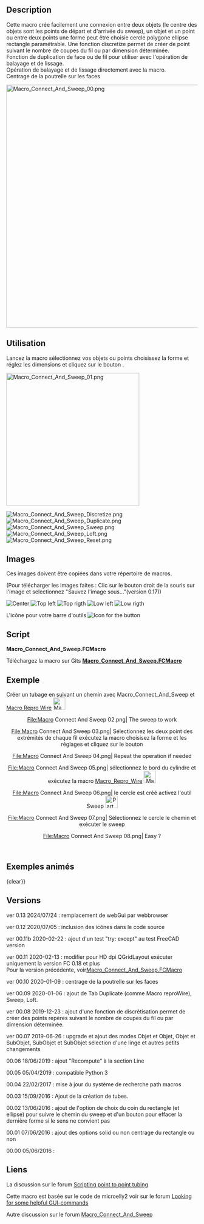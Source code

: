 <languages/>

{{Macro/fr
|Name= Macro Connect And Sweep
|Icon=Macro_Connect_And_Sweep.png
|Description={{ColoredText|#ff0000|#ffffff|Nouvelle version de l'interface graphique modifiée pour le dpi HD (QGridLayout) exécutez uniquement la version FC 0.18 et plus (PySide2 Qt5)}} <br/> <br/> Cette macro crée facilement une connexion entre deux objets. Une fonction discretize permet de créer de point suivant le nombre de coupes du fil ou par dimension déterminée.<br/>Une fonction de discrétisation est disponible pour créer des points marqueurs configurables pour couper des lignes en coupe ou une coupe avec une cote sur le point est créée pour toutes les coordonnées.<br/>Une fonction de face ou de fil dupliquée à utiliser avec l'opération de balayage et de lissage <br/>Opération de balayage et de lissage directement avec la macro.<br/>Centrage de la poutrelle sur les faces
|Author=Mario52
|Version=0.13
|Date=2024-07-21
|FCVersion=0.18 et plus
|Download=[https://wiki.freecad.org/images/c/c9/Macro_Connect_And_Sweep.png Icône de la barre d'outils]
}}

==Description==

Cette macro crée facilement une connexion entre deux objets (le centre des objets sont les points de départ et d'arrivée du sweep), un objet et un point ou entre deux points une forme peut être choisie cercle polygone ellipse rectangle paramétrable. Une fonction discretize permet de créer de point suivant le nombre de coupes du fil ou par dimension déterminée.<br/>Fonction de duplication de face ou de fil pour utiliser avec l'opération de balayage et de lissage.<br/>Opération de balayage et de lissage directement avec la macro.<br/>Centrage de la poutrelle sur les faces

{{Codeextralink|https://gist.githubusercontent.com/mario52a/3ec67a3711202dab69592ce53b938924/raw/984cd58c1d64dd391062025cfa82a698c7268e66/Macro_Connect_And_Sweep.FCMacro}}

[[File:Macro_Connect_And_Sweep_00.png|640px]]
{{Caption|Macro_Connect_And_Sweep}}

<span id="Usage"></span>
==Utilisation==

Lancez la macro sélectionnez vos objets ou points choisissez la forme et réglez les dimensions et cliquez sur le bouton {{KEY|Create}}.

[[File:Macro_Connect_And_Sweep_01.png|350px]]
{{Caption|Macro_Connect_And_Sweep}}

[[File:Macro_Connect_And_Sweep_Discretize.png]]
{{Caption|Discretize}}
[[File:Macro_Connect_And_Sweep_Duplicate.png]]
{{Caption|Duplicate}}
[[File:Macro_Connect_And_Sweep_Sweep.png]]
{{Caption|Sweep}}
[[File:Macro_Connect_And_Sweep_Loft.png]]
{{Caption|Loft}}
[[File:Macro_Connect_And_Sweep_Reset.png]]
{{Caption|Reset}}

<span id="Images"></span>
== Images ==

Ces images doivent être copiées dans votre répertoire de macros.

(Pour télécharger les images faites : Clic sur le bouton droit de la souris sur l'image et selectionnez "Sauvez l'image sous..."(version 0.17))

[[File:Macro_Connect_And_Sweep_CE.png|Center]]  [[File:Macro_Connect_And_Sweep_TL.png|Top left]] [[File:Macro_Connect_And_Sweep_TR.png|Top rigth]]  [[File:Macro_Connect_And_Sweep_LL.png|Low left]]  [[File:Macro_Connect_And_Sweep_LR.png|Low rigth]]

L'icône pour votre barre d'outils [[File:Macro_Connect_And_Sweep.png|Icon for the button]]

==Script==

'''Macro_Connect_And_Sweep.FCMacro''' 

Téléchargez la macro sur Gits [https://gist.github.com/mario52a/3ec67a3711202dab69592ce53b938924 ''' Macro_Connect_And_Sweep.FCMacro''']

<span id="Example"></span>
==Exemple==

Créer un tubage en suivant un chemin avec Macro_Connect_And_Sweep et [[Macro_Repro_Wire/fr|Macro Repro Wire]] [[File:Macro_ReproWire.png|32px]]

<center>
<gallery widths="400" heights="300">
File:Macro Connect And Sweep 02.png| The sweep to work
</gallery>
</center>
<center>
<gallery widths="400" heights="300">
File:Macro Connect And Sweep 03.png| Sélectionnez les deux point des extrémités de chaque fil exécutez la macro choisisez la forme et les réglages et cliquez sur le bouton {{KEY|Create solid}}
</gallery>
</center>
<center>
<gallery widths="400" heights="300">
File:Macro Connect And Sweep 04.png| Repeat the operation if needed 
</gallery>
</center>
<center>
<gallery widths="400" heights="300">
File:Macro Connect And Sweep 05.png| sélectionnez le bord du cylindre et exécutez la macro [[Macro_Repro_Wire|Macro_Repro_Wire]] [[File:Macro_ReproWire.png|32px]]
</gallery>
</center>
<center>
<gallery widths="400" heights="300">
File:Macro Connect And Sweep 06.png| le cercle est créé activez l'outil Sweep [[File:Part_Sweep.png|32px]]
</gallery>
</center>
<center>
<gallery widths="400" heights="300">
File:Macro Connect And Sweep 07.png| Sélectionnez le cercle le chemin et exécuter le sweep
</gallery>
</center>
<center>
<gallery widths="400" heights="300">
File:Macro Connect And Sweep 08.png| Easy ?
</gallery>
</center>
<br />

<span id="Animated_example"></span>
==Exemples animés==

{{Caption|align=center|
[[File:Macro Connect And Sweep Sweep2.gif]]}}
{clear}}

{{Caption|align=center|
Objet et Objet, connexion boundBox center objet 1 et boundBox center objet 2
[[File:Connect_And_Sweep_01_Object_Object.gif]]}}
{{clear}}

{{Caption|align=center|
Object SubObject, connexion boundBox center objet 1 et boundBox center Subobjet 1
[[File:Connect_And_Sweept_02_Object_SubObject.gif]]}}
{{clear}}

{{Caption|align=center|
SubObject SubObject, connexion boundBox center Subobject 1 et boundBox center Subobject 2
[[File:Connect_And_Sweep_03_SubObject_SubObject.gif]]}}
{{clear}}

{{Caption|align=center|
Connect And Sweep Direction un objet sélectionne ou Subobject selectionné
[[File:Connect And Sweep 4 Direction.gif]]}}
{{clear}}

{{Caption|align=center|
Detection Erreur de mode de sélection, si une erreur ou sélection est creée le mode change pour le mode 3 et la ligne du mode 3 est colorée en orange
[[File:Connect_And_Sweep_05_Detect_Error.gif]]}}
{{clear}}

<span id="Version"></span>
==Versions==

ver 0.13 2024/07/24 : remplacement de webGui par webbrowser

ver 0.12 2020/07/05 : inclusion des icônes dans le code source

ver 00.11b 2020-02-22 : ajout d'un test "try:  except" au test FreeCAD version

ver 00.11 2020-02-13 : modifier pour HD dpi QGridLayout exécuter uniquement la version FC 0.18 et plus <br/> Pour la version précédente, voir[https://gist.githubusercontent.com/mario52a/3ec67a3711202dab69592ce53b938924/raw/b3554916e0dce63644a2d4d3f88ef114b5e1e390/Macro_Connect_And_Sweep.FCMacro Macro_Connect_And_Sweep.FCMacro]

ver 00.10 2020-01-09 : centrage de la poutrelle sur les faces

ver 00.09 2020-01-06 : ajout de Tab Duplicate (comme Macro reproWire), Sweep, Loft.

ver 00.08 2019-12-23 : ajout d'une fonction de discrétisation permet de créer des points repères suivant le nombre de coupes du fil ou par dimension déterminée.

ver 00.07 2019-06-26 : upgrade et ajout des modes Objet et Objet, Objet et SubObjet, SubObjet et SubObjet sélection d'une linge et autres petits changements

00.06 18/06/2019 : ajout "Recompute" à la section Line

00.05 05/04/2019 : compatible Python 3

00.04 22/02/2017 : mise à jour du système de recherche path macros

00.03 15/09/2016 : Ajout de la création de tubes. 

00.02 13/06/2016 : ajout de l'option de choix du coin du rectangle (et ellipse) pour suivre le chemin du sweep et d'un bouton pour effacer la dernière forme si le sens ne convient pas

00.01 07/06/2016 : ajout des options solid ou non centrage du rectangle ou non

00.00 05/06/2016 :

<span id="Links"></span>
==Liens==

La discussion sur le forum [https://forum.freecad.org/viewtopic.php?f=22&t=15833 Scripting point to point tubing]

Cette macro est basée sur le code de microelly2 voir sur le forum [https://forum.freecad.org/viewtopic.php?t=7029#p56746 Looking for some helpful GUI-commands]

Autre discussion sur le forum [https://forum.freecad.org/viewtopic.php?f=22&t=35432 Macro_Connect_And_Sweep]

{{clear}}